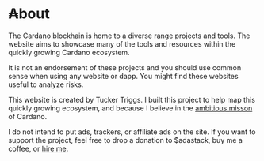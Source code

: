 # ₳bout

The Cardano blockhain is home to a diverse range projects and tools. The website aims to showcase many of the tools and resources within the quickly growing Cardano ecosystem.

It is not an endorsement of these projects and you should use common sense when using any website or dapp. You might find these websites useful to analyze risks.

This website is created by Tucker Triggs. I built this project to help map this quickly growing ecosystem, and because I believe in the [ambitious misson](https://www.youtube.com/watch?v=vTVrUOFXIT0) of Cardano. 

I do not intend to put ads, trackers, or affiliate ads on the site. If you want to support the project, feel free to drop a donation to $adastack, buy me a coffee, or [hire me](https://www.tuckertriggs.com/contact).